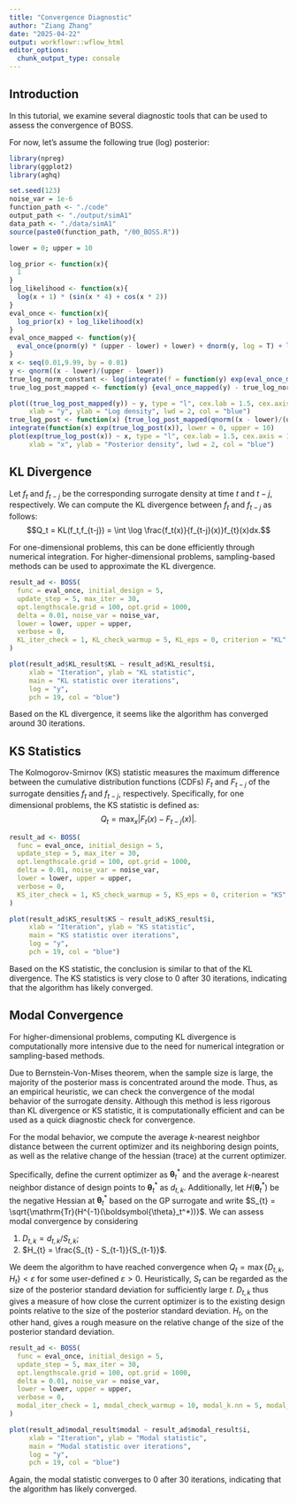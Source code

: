 ```yaml
---
title: "Convergence Diagnostic"
author: "Ziang Zhang"
date: "2025-04-22"
output: workflowr::wflow_html
editor_options:
  chunk_output_type: console
---
```


## Introduction

In this tutorial, we examine several diagnostic tools that can be used to assess the convergence of BOSS.

For now, let's assume the following true (log) posterior:

```r
library(npreg)
library(ggplot2)
library(aghq)

set.seed(123)
noise_var = 1e-6
function_path <- "./code"
output_path <- "./output/simA1"
data_path <- "./data/simA1"
source(paste0(function_path, "/00_BOSS.R"))

lower = 0; upper = 10

log_prior <- function(x){
  1
}
log_likelihood <- function(x){
  log(x + 1) * (sin(x * 4) + cos(x * 2))
}
eval_once <- function(x){
  log_prior(x) + log_likelihood(x)
}
eval_once_mapped <- function(y){
  eval_once(pnorm(y) * (upper - lower) + lower) + dnorm(y, log = T) + log(upper - lower)
}
x <- seq(0.01,9.99, by = 0.01)
y <- qnorm((x - lower)/(upper - lower))
true_log_norm_constant <- log(integrate(f = function(y) exp(eval_once_mapped(y)), lower = -Inf, upper = Inf)$value)
true_log_post_mapped <- function(y) {eval_once_mapped(y) - true_log_norm_constant}
```


```r
plot((true_log_post_mapped(y)) ~ y, type = "l", cex.lab = 1.5, cex.axis = 1.5, 
     xlab = "y", ylab = "Log density", lwd = 2, col = "blue")
true_log_post <- function(x) {true_log_post_mapped(qnorm((x - lower)/(upper - lower))) - dnorm(qnorm((x - lower)/(upper - lower)), log = T) - log(upper - lower)}
integrate(function(x) exp(true_log_post(x)), lower = 0, upper = 10)
plot(exp(true_log_post(x)) ~ x, type = "l", cex.lab = 1.5, cex.axis = 1.5, 
     xlab = "x", ylab = "Posterior density", lwd = 2, col = "blue")
```


## KL Divergence

Let $f_t$ and $f_{t-j}$ be the corresponding surrogate density at time $t$ and $t-j$, respectively.
We can compute the KL divergence between $f_t$ and $f_{t-j}$ as follows:
$$Q_t = KL(f_t,f_{t-j}) = \int \log \frac{f_t(x)}{f_{t-j}(x)}f_{t}(x)dx.$$

For one-dimensional problems, this can be done efficiently through numerical integration.
For higher-dimensional problems, sampling-based methods can be used to approximate the KL divergence.


```r
result_ad <- BOSS(
  func = eval_once, initial_design = 5,
  update_step = 5, max_iter = 30,
  opt.lengthscale.grid = 100, opt.grid = 1000,
  delta = 0.01, noise_var = noise_var,
  lower = lower, upper = upper,
  verbose = 0,
  KL_iter_check = 1, KL_check_warmup = 5, KL_eps = 0, criterion = "KL"
)

plot(result_ad$KL_result$KL ~ result_ad$KL_result$i,
     xlab = "Iteration", ylab = "KL statistic",
     main = "KL statistic over iterations", 
     log = "y",
     pch = 19, col = "blue")
```


Based on the KL divergence, it seems like the algorithm has converged around 30 iterations.


## KS Statistics


The Kolmogorov-Smirnov (KS) statistic measures the maximum difference between the cumulative distribution functions (CDFs) $F_t$ and $F_{t-j}$ of the surrogate densities $f_t$ and $f_{t-j}$, respectively.
Specifically, for one dimensional problems, the KS statistic is defined as:
$$Q_t = \max_x |F_t(x) - F_{t-j}(x)|.$$


```r
result_ad <- BOSS(
  func = eval_once, initial_design = 5,
  update_step = 5, max_iter = 30,
  opt.lengthscale.grid = 100, opt.grid = 1000,
  delta = 0.01, noise_var = noise_var,
  lower = lower, upper = upper,
  verbose = 0,
  KS_iter_check = 1, KS_check_warmup = 5, KS_eps = 0, criterion = "KS"
)

plot(result_ad$KS_result$KS ~ result_ad$KS_result$i,
     xlab = "Iteration", ylab = "KS statistic",
     main = "KS statistic over iterations", 
     log = "y",
     pch = 19, col = "blue")
```


Based on the KS statistic, the conclusion is similar to that of the KL divergence. The KS statistics is very close to 0 after 30 iterations, indicating that the algorithm has likely converged.



## Modal Convergence


For higher-dimensional problems, computing KL divergence is computationally more intensive due to the need for numerical integration or sampling-based methods. 

Due to Bernstein-Von-Mises theorem, when the sample size is large, the majority of the posterior mass is concentrated around the mode.
Thus, as an empirical heuristic, we can check the convergence of the modal behavior of the surrogate density. Although this method is less rigorous than KL divergence or KS statistic, it is computationally efficient and can be used as a quick diagnostic check for convergence.

For the modal behavior, we compute the average $k$-nearest neighbor distance between the current optimizer and its neighboring design points, as well as the relative change of the hessian (trace) at the current optimizer. 

Specifically, define the current optimizer as $\boldsymbol{\theta}_t^*$ and the average $k$-nearest neighbor distance of design points to $\boldsymbol{\theta}_t^*$ as $d_{t,k}$. 
Additionally, let $H(\boldsymbol{\theta}_t^*)$ be the negative Hessian at $\boldsymbol{\theta}_t^*$ based on the GP surrogate and write $S_{t} = \sqrt{\mathrm{Tr}(H^{-1}(\boldsymbol{\theta}_t^*))}$. We can assess modal convergence by considering

1. $D_{t,k} = d_{t,k}/S_{t,k}$;
2. $H_{t} = \frac{S_{t} - S_{t-1}}{S_{t-1}}$.

We deem the algorithm to have reached convergence when $Q_t =\max\{D_{t,k}, H_{t}\} < \varepsilon$ for some user-defined $\varepsilon > 0$. 
Heuristically, $S_{t}$ can be regarded as the size of the posterior standard deviation for sufficiently large $t$. 
$D_{t,k}$ thus gives a measure of how close the current optimizer is to the existing design points relative to the size of the posterior standard deviation. 
$H_{t}$, on the other hand, gives a rough measure on the relative change of the size of the posterior standard deviation.


```r
result_ad <- BOSS(
  func = eval_once, initial_design = 5,
  update_step = 5, max_iter = 30,
  opt.lengthscale.grid = 100, opt.grid = 1000,
  delta = 0.01, noise_var = noise_var,
  lower = lower, upper = upper,
  verbose = 0,
  modal_iter_check = 1, modal_check_warmup = 10, modal_k.nn = 5, modal_eps = 0, criterion = "modal"
)

plot(result_ad$modal_result$modal ~ result_ad$modal_result$i,
     xlab = "Iteration", ylab = "Modal statistic",
     main = "Modal statistic over iterations", 
     log = "y",
     pch = 19, col = "blue")
```


Again, the modal statistic converges to 0 after 30 iterations, indicating that the algorithm has likely converged.






